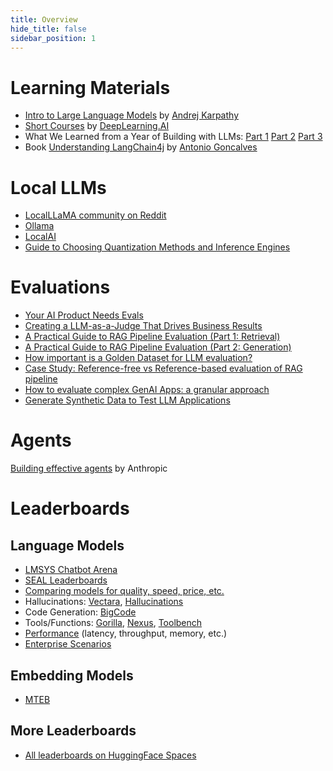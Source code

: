```yaml
---
title: Overview
hide_title: false
sidebar_position: 1
---
```


# Learning Materials
- [Intro to Large Language Models](https://www.youtube.com/watch?v=zjkBMFhNj_g) by [Andrej Karpathy](https://www.youtube.com/@AndrejKarpathy)
- [Short Courses](https://www.deeplearning.ai/short-courses/) by [DeepLearning.AI](https://www.deeplearning.ai/)
- What We Learned from a Year of Building with LLMs: [Part 1](https://www.oreilly.com/radar/what-we-learned-from-a-year-of-building-with-llms-part-i/) [Part 2](https://www.oreilly.com/radar/what-we-learned-from-a-year-of-building-with-llms-part-ii/) [Part 3](https://www.oreilly.com/radar/what-we-learned-from-a-year-of-building-with-llms-part-iii-strategy/)
- Book [Understanding LangChain4j](https://agoncal.teachable.com/p/ebook-understanding-langchain4j) by [Antonio Goncalves](https://www.amazon.com/author/agoncal)

# Local LLMs
- [LocalLLaMA community on Reddit](https://www.reddit.com/r/LocalLLaMA/)
- [Ollama](https://ollama.com/)
- [LocalAI](https://localai.io/)
- [Guide to Choosing Quantization Methods and Inference Engines](https://www.reddit.com/r/LocalLLaMA/s/wZ3Sjifnqf)

# Evaluations
- [Your AI Product Needs Evals](https://hamel.dev/blog/posts/evals/)
- [Creating a LLM-as-a-Judge That Drives Business Results](https://hamel.dev/blog/posts/llm-judge/)
- [A Practical Guide to RAG Pipeline Evaluation (Part 1: Retrieval)](https://medium.com/relari/a-practical-guide-to-rag-pipeline-evaluation-part-1-27a472b09893)
- [A Practical Guide to RAG Pipeline Evaluation (Part 2: Generation)](https://medium.com/relari/a-practical-guide-to-rag-evaluation-part-2-generation-c79b1bde0f5d)
- [How important is a Golden Dataset for LLM evaluation?](https://medium.com/relari/how-important-is-a-golden-dataset-for-llm-pipeline-evaluation-4ef6deb14dc5)
- [Case Study: Reference-free vs Reference-based evaluation of RAG pipeline](https://medium.com/relari/case-study-reference-free-vs-reference-based-evaluation-of-rag-pipeline-9a49ef49866c)
- [How to evaluate complex GenAI Apps: a granular approach](https://medium.com/relari/how-to-evaluate-complex-genai-apps-a-granular-approach-0ab929d5b3e2)
- [Generate Synthetic Data to Test LLM Applications](https://medium.com/relari/generate-synthetic-data-to-test-llm-applications-4bffeb51b80e)

# Agents
[Building effective agents](https://www.anthropic.com/research/building-effective-agents) by Anthropic

# Leaderboards

## Language Models
- [LMSYS Chatbot Arena](https://huggingface.co/spaces/lmsys/chatbot-arena-leaderboard)
- [SEAL Leaderboards](https://scale.com/leaderboard)
- [Comparing models for quality, speed, price, etc.](https://artificialanalysis.ai/)
- Hallucinations: [Vectara](https://huggingface.co/spaces/vectara/leaderboard), [Hallucinations](https://huggingface.co/spaces/hallucinations-leaderboard/leaderboard)
- Code Generation: [BigCode](https://huggingface.co/spaces/bigcode/bigcode-models-leaderboard)
- Tools/Functions: [Gorilla](https://gorilla.cs.berkeley.edu/leaderboard.html), [Nexus](https://huggingface.co/spaces/Nexusflow/Nexus_Function_Calling_Leaderboard), [Toolbench](https://huggingface.co/spaces/qiantong-xu/toolbench-leaderboard)
- [Performance](https://huggingface.co/spaces/optimum/llm-perf-leaderboard) (latency, throughput, memory, etc.)
- [Enterprise Scenarios](https://huggingface.co/spaces/PatronusAI/enterprise_scenarios_leaderboard)

## Embedding Models
- [MTEB](https://huggingface.co/spaces/mteb/leaderboard)

## More Leaderboards
- [All leaderboards on HuggingFace Spaces](https://huggingface.co/spaces?sort=likes&search=leaderboard)
